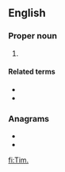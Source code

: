 {{also|Tim|tim|TIM}}
==English==

===Proper noun===
{{en-proper noun}}

# {{label|en|biblical}} {{abbreviation of|Timothy|lang=en}}

====Related terms====
* {{l|en|1 Tim.}}
* {{l|en|2 Tim.}}

===Anagrams===
* {{l|en|MIT}}
* {{l|en|TMI}}

[[fi:Tim.]]
